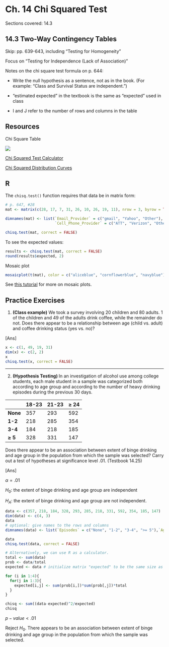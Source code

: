 # Ch. 14 Chi Squared Test {-}

Sections covered: 14.3

## 14.3 Two-Way Contingency Tables {-}

Skip: pp. 639-643, including "Testing for Homogeneity"

Focus on "Testing for Independence (Lack of Association)"

Notes on the chi square test formula on p. 644:

* Write the null hypothesis as a sentence, not as in the book. (For example: "Class and Survival Status are independent.")

* "estimated expected" in the textbook is the same as "expected" used in class

* I and J refer to the number of rows and columns in the table


## Resources {-}

Chi Square Table

![](chisquare.png)


[Chi Squared Test Calculator](http://bit.ly/chisquare1201)

[Chi Squared Distribution Curves](https://saylordotorg.github.io/text_introductory-statistics/s15-01-chi-square-tests-for-independe.html)

## R {-}

The `chisq.test()` function requires that data be in matrix form:

```r
# p. 647, #28
mat <- matrix(c(28, 17, 7, 31, 26, 10, 26, 19, 11), nrow = 3, byrow = TRUE)

dimnames(mat) <- list(`Email_Provider` = c("gmail", "Yahoo", "Other"),
                      `Cell_Phone_Provider` = c("ATT", "Verizon", "Other"))

chisq.test(mat, correct = FALSE)

```

To see the expected values:

```r
results <- chisq.test(mat, correct = FALSE)
round(results$expected, 2)
```

Mosaic plot


```r
mosaicplot(t(mat), color = c("aliceblue", "cornflowerblue", "navyblue"), main = "")
```

See [this tutorial](https://github.com/jtr13/codehelp/blob/master/R/mosaic.md) for more on mosaic plots.



## Practice Exercises {-}

1. **(Class example)** We took a survey involving 20 children and 80 adults. 1 of the children and 49 of the adults drink coffee, while the remainder do not. Does there appear to be a relationship between age (child vs. adult) and coffee drinking status (yes vs. no)?

[Ans]
```r
x <- c(1, 49, 19, 31)
dim(x) <- c(2, 2)
x
chisq.test(x, correct = FALSE)
```


------

2. **(Hypothesis Testing) **  In an investigation of alcohol use among college students, each male student in a sample was categorized both according to age group and according to the number of heavy drinking episodes during the previous 30 days.

|              | 18-23 | 21-23 | $\geq$ 24 |
| ------------ | ----- | ----- | -------- |
| **None**     | 357   | 293   | 592      |
| **1-2**      | 218   | 285   | 354      |
| **3-4**      | 184   | 218   | 185      |
| **$\geq$ 5** | 328   | 331   | 147      |

Does there appear to be an association between extent of binge drinking and age group in the population from which the sample was selected? Carry out a test of hypotheses at significance level .01.
(Testbook 14.25)

[Ans]

$α = .01$ 

$H_0$: the extent of binge drinking and age group are independent

$H_A$: the extent of binge drinking and age group are not independent.

```r
data <- c(357, 218, 184, 328, 293, 285, 218, 331, 592, 354, 185, 147)
dim(data) <- c(4, 3)
data
# optional: give names to the rows and columns
dimnames(data) <- list(`Episodes` = c("None", "1-2", "3-4", ">= 5"),`Age Group` = c("18-23", "21-23", ">=24"))

data
chisq.test(data, correct = FALSE)
```



```r
# Alternatively, we can use R as a calculator.
total <- sum(data)
prob <- data/total
expected <- data # initialize matrix "expected" to be the same size as "data"

for (i in 1:4){
  for(j in 1:3){
    expected[i,j] <- sum(prob[i,])*sum(prob[,j])*total
  }
}

chisq <- sum((data-expected)^2/expected)
chisq
```
$p-value < .01$

Reject $H_0$. There appears to be an association between extent of binge drinking and age group in the population from which the sample was selected.


